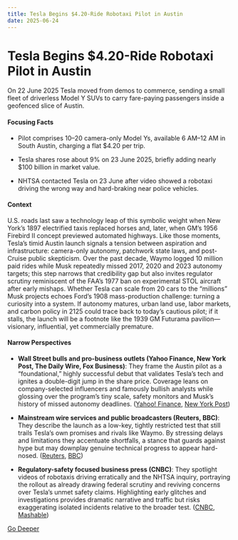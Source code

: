 ```yaml
---
title: Tesla Begins $4.20-Ride Robotaxi Pilot in Austin
date: 2025-06-24
---
```


# Tesla Begins $4.20-Ride Robotaxi Pilot in Austin

On 22 June 2025 Tesla moved from demos to commerce, sending a small fleet of driverless Model Y SUVs to carry fare-paying passengers inside a geofenced slice of Austin.

#### Focusing Facts

- Pilot comprises 10–20 camera-only Model Ys, available 6 AM–12 AM in South Austin, charging a flat $4.20 per trip.

- Tesla shares rose about 9% on 23 June 2025, briefly adding nearly $100 billion in market value.

- NHTSA contacted Tesla on 23 June after video showed a robotaxi driving the wrong way and hard-braking near police vehicles.

#### Context

U.S. roads last saw a technology leap of this symbolic weight when New York’s 1897 electrified taxis replaced horses and, later, when GM’s 1956 Firebird II concept previewed automated highways.  Like those moments, Tesla’s timid Austin launch signals a tension between aspiration and infrastructure: camera-only autonomy, patchwork state laws, and post-Cruise public skepticism.  Over the past decade, Waymo logged 10 million paid rides while Musk repeatedly missed 2017, 2020 and 2023 autonomy targets; this step narrows that credibility gap but also invites regulator scrutiny reminiscent of the FAA’s 1977 ban on experimental STOL aircraft after early mishaps.  Whether Tesla can scale from 20 cars to the “millions” Musk projects echoes Ford’s 1908 mass-production challenge: turning a curiosity into a system.  If autonomy matures, urban land use, labor markets, and carbon policy in 2125 could trace back to today’s cautious pilot; if it stalls, the launch will be a footnote like the 1939 GM Futurama pavilion—visionary, influential, yet commercially premature.

#### Narrow Perspectives

- **Wall Street bulls and pro-business outlets (Yahoo Finance, New York Post, The Daily Wire, Fox Business)**: They frame the Austin pilot as a “foundational,” highly successful debut that validates Tesla’s tech and ignites a double-digit jump in the share price. Coverage leans on company-selected influencers and famously bullish analysts while glossing over the program’s tiny scale, safety monitors and Musk’s history of missed autonomy deadlines. ([Yahoo! Finance](https://finance.yahoo.com/news/tesla-launches-foundational-robotaxi-service-in-austin-on-limited-scale-120042161.html), [New York Post](https://nypost.com/2025/06/23/business/tesla-shares-pop-10-as-elon-musk-touts-successful-robotaxi-test-launch-in-texas/))

- **Mainstream wire services and public broadcasters (Reuters, BBC)**: They describe the launch as a low-key, tightly restricted test that still trails Tesla’s own promises and rivals like Waymo. By stressing delays and limitations they accentuate shortfalls, a stance that guards against hype but may downplay genuine technical progress to appear hard-nosed. ([Reuters](https://www.reuters.com/business/autos-transportation/tesla-tiptoes-into-long-promised-robotaxi-service-2025-06-22/), [BBC](https://www.bbc.com/news/articles/cjwnlje3yp1o))

- **Regulatory-safety focused business press (CNBC)**: They spotlight videos of robotaxis driving erratically and the NHTSA inquiry, portraying the rollout as already drawing federal scrutiny and reviving concerns over Tesla’s unmet safety claims. Highlighting early glitches and investigations provides dramatic narrative and traffic but risks exaggerating isolated incidents relative to the broader test. ([CNBC](https://www.cnbc.com/2025/06/23/tesla-robotaxi-incidents-caught-on-camera-in-austin-get-nhtsa-concern.html), [Mashable](https://mashable.com/article/tesla-robotaxi-launch-austin-price))


[Go Deeper](https://www.perplexity.ai/search?q=Tesla+Begins+%244.20-Ride+Robotaxi+Pilot+in+Austin)
